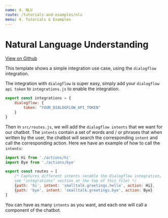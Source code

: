 ```yaml
---
name: 4. NLU
route: /tutorials-and-examples/nlu
menu: 4. Tutorials & Examples
---
```



# **Natural Language Understanding**

[View on Github](https://github.com/hubtype/botonic/tree/master/packages/botonic-cli/templates/intent)

This template shows a simple integration use case, using the `dialogflow` integration.

The integration with `dialogflow` is super easy, simply add your `dialogflow api token` to `integrations.js` to enable the integration.

```javascript
export const integrations = {
    dialogflow: {
        token: "YOUR_DIALOGFLOW_API_TOKEN"
    }
}

```

Then in `src/routes.js`, we will add the `dialogflow intents` that we want for our chatbot. The `intents` contain a set of words and / or phrases that when written by the user, the chatbot will search the corresponding `intent` and call the corresponding action. Here we have an example of how to call the `intents`:

```javascript
import Hi from './actions/hi'
import Bye from './actions/bye'

export const routes = [
    /* Captures different intents (enable the Dialogflow integration,
    see "integrations" section at the top of this file) */
    {path: 'hi', intent: 'smalltalk.greetings.hello', action: Hi},
    {path: 'bye', intent: 'smalltalk.greetings.bye', action: Bye}
]
```

You can have as many `intents` as you want, and each one will call a component of the chatbot.
<NextButton title="Interactive Examples" href="/tutorials-and-examples/interactive-examples" />
<PrevButton title="Dynamic Carousel" href="/tutorials-and-examples/dynamic-carousel" />
